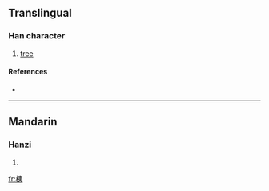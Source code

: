 ==Translingual==

===Han character===
{{Han char|rn=75|rad=木|as=06|sn=10|four=4593<sub>2</sub>|canj=木大弓 (DKN)}}

# [[tree]]

====References====
* {{Han ref|kx=0525.120|dkj=14765|dj=0914.070|hdz=21197.050|uh=684B|ud=26699|bh=D1DF|bd=53727}}

----

==Mandarin==

===Hanzi===
{{cmn-hanzi|pin=[[yí]] ([[yi2]]), [[zhì]] ([[zhi4]])|wg=i<sup>2</sup>, chih<sup>4</sup>}}

# {{defn|Mandarin|sort=木06}}

[[fr:桋]]